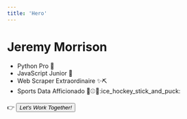 ```yaml
---
title: 'Hero'
---
```


# Jeremy Morrison

- Python Pro :snake:
- JavaScript Junior :baby:
- Web Scraper Extraordinaire :sparkles::pick:
- Sports Data Afficionado :basketball::baseball::football::ice_hockey_stick_and_puck:

:point_right: <button>*Let's Work Together!*</button>
